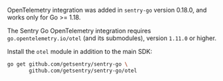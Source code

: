 <Note>

OpenTelemetry integration was added in `sentry-go` version 0.18.0, and works only for Go >= 1.18.

</Note>

<Note>

The Sentry Go OpenTelemetry integration requires `go.opentelemetry.io/otel` (and its submodules), version `1.11.0` or higher.

</Note>

Install the `otel` module in addition to the main SDK:

```bash
go get github.com/getsentry/sentry-go \
       github.com/getsentry/sentry-go/otel
```
